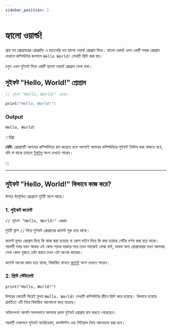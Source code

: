 ```yaml
---
sidebar_position: 1
---
```


# হ্যালো ওয়ার্ল্ড!

প্রায় সব প্রোগ্রামরের প্রোগ্রামিং এ হাতেখড়ি হয় হ্যালো ওয়ার্ল্ড প্রোগ্রাম দিয়ে।
হ্যালো ওয়ার্ল্ড এমন একটি সহজ প্রোগ্রাম যেখানে কম্পিউটার কনসলে `Hello World!` লেখাটি প্রিন্ট করা হয়।

চলুন এখন সুইফট দিয়ে একটি হ্যালো ওয়ার্ল্ড প্রোগ্রাম লেখা যাক।

## সুইফট "Hello, World!" প্রোগ্রাম

```Swift
// সুইফট "Hello, World!" প্রোগ্রাম

print("Hello, World!")

```

### Output

```
Hello, World!
```

:::tip

**নোট:** প্রোগ্রামটি আপনার কম্পিউটারে রান করেতে হলে অবশ্যই আপনার কম্পিউটারে সুইফট ইন্সটল করা থাকতে হবে, যদি না থাকে তাহলে [ইন্সটল](https://www.example.com) অংশ দেখতে পারেন।

:::

---

## সুইফট "Hello, World!" কিভাবে কাজ করে?

উপরে উল্লেখিত প্রোগ্রামে দুইটি অংশ আছে।

### 1. সুইফট কমেন্ট

```
// সুইফট "Hello, World!" প্রোগ্রাম
```

দুইটি স্লাশ `//` দিয়ে সুইফট প্রোগ্রামের কমেন্ট শুরু হয়ে থাকে।

কমেন্ট মূলত প্রোগ্রাম দিয়ে কি কাজ করা হয়েছে বা কোন লাইন দিয়ে কি করা হয়েছে সেটির বর্ণনা করা হয়ে থাকে। পরবর্তী সময় যখন আবার এই কোড পড়ার দরকার পরে তখন সহজেই বোঝা যাই, অথবা অন্য প্রোগ্রামাররা যখন আপনার লেখা কোড বুঝতে চেষ্টা করবে তখন এটা অনেক কাজের।

কমেন্ট অনেক রকম হয়ে থাকে, বিস্তারিত যানতে [কমেন্ট](https://www.example.com) অংশ দেখতে পারেন।

### 2. প্রিন্ট স্টেটমেন্ট

```
print("Hello, World!")
```

উপরের কোডটি দিয়েই মূলত `Hello, World!` লেখাটি কম্পিউটার স্ক্রীনে প্রিন্ট করে হয়েছে। কিভাবে হয়েছে প্রবর্তিতে এটি নিয়ে বিস্তারিত আলোচনা করে হয়েছে।

অভিনন্দন! আপনি সফলভাবে আপনার প্রথম সুইফট প্রোগ্রাম রান করতে পেরেছেন।

পরবর্তী সেকশনে সুইফট ভ্যারিয়েবল, কনস্টান্টস এবং লিটারাল নিয়ে আলোচনা করা হবে।
